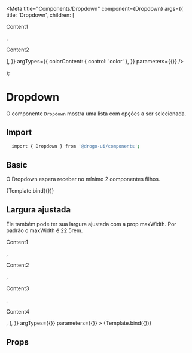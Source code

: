 

<Meta
  title="Components/Dropdown"
  component={Dropdown}
  args={{
    title: 'Dropdown',
    children: [<p>Content1</p>, <p>Content2</p>],
  }}
  argTypes={{
    colorContent: { control: 'color' },
  }}
  parameters={{}}
/>

  <div
    style={{
      height: '230px',
    }}
  >
    <Dropdown {...args} />
  </div>
);

# Dropdown

<!-- Adicionar uma descrição para o componente -->

O componente `Dropdown` mostra uma lista com opções a ser selecionada.

## Import

```sh
  import { Dropdown } from '@drogo-ui/components';
```

## Basic

O Dropdown espera receber no mínimo 2 componentes filhos.

<Canvas>
  <Story name="Default" args={{}} argTypes={{}} parameters={{}}>
    {Template.bind({})}
  </Story>
</Canvas>

## Largura ajustada

Ele também pode ter sua largura ajustada com a prop maxWidth. Por padrão o maxWidth é 22.5rem.

<Canvas>
  <Story
    name="Example"
    args={{
      maxWidth: '100%',
      children: [
        <p>Content1</p>,
        <p>Content2</p>,
        <p>Content3</p>,
        <p>Content4</p>,
      ],
    }}
    argTypes={{}}
    parameters={{}}
  >
    {Template.bind({})}
  </Story>
</Canvas>

## Props

<ArgsTable of={Dropdown} />
